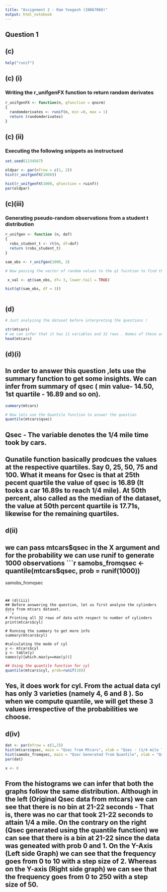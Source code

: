 ```yaml
---
title: "Assignment 2 - Ram Yoogesh (20867060)"
output: html_notebook
---
```


## Question 1 


## (c)
```r
help("runif")

```

## (c) (i)
### Writing the r_unifgenFX function to return random derivates 
```r
r_unifgenFX <- function(n, qfunction = qnorm)
{
  randomderivates <- runif(n, min =0, max = 1)
  return (randomderivates)
}
```

## (c) (ii)
### Executing the following snippets as instructued 
```r
set.seed(1234567)

oldpar <- par(mfrow = c(1, 2))
hist(r_unifgenFX(1000))

hist(r_unifgenFX(1000, qfunction = ruinf))
par(oldpar)
```
## (c)(iii)
### Generating pseudo-random observations from a student t distribution 
```r

r_unifgen <- function (n, dof)
{
  robs_student_t <- rt(n, df=dof)
  return (robs_student_t)
}
```

```r
sam_obs <- r_unifgen(1000, 3)

# Now passing the vector of random values to the qt fucntion to find the quantile values. 

 x_val <- qt(sam_obs, df= 3, lower.tail = TRUE)

hist(qt(sam_obs, df = 3))
 
``` 

## (d)
```r
# Just analyzing the dataset before interpreting the questions ! 

str(mtcars)
# we can infer that it has 11 variables and 32 rows . Names of these are mpg, cyl, disp, hp, drat, wt, qsec, vs, am, gear, card
head(mtcars)

```


## (d)(i)
## In order to answer this question ,lets use the summary function to get some insights. We can infer from summary of qsec ( min value- 14.50, 1st quartile - 16.89 and so on). 
```r
summary(mtcars)
```
```r
# Now lets use the Quantile function to answer the question 
quantile(mtcars$qsec)
```
## Qsec - The variable denotes the 1/4 mile time took by cars.
## Qunatile function basically prodcues the values at the respective quartiles. Say 0, 25, 50, 75 and 100. What it means for Qsec is that at 25th pecent quartile the value of qsec is 16.89 (It tooks a car 16.89s to reach 1/4 mile). At 50th percent, also called as the median of the dataset, the value at 50th percent quartile is 17.71s, likewise for the remaining quartiles.


## d(ii)
## we can pass mtcars$qsec in the X argument and for the probability we can use runif to generate 1000 observations
```r
samobs_fromqsec <- quantile(mtcars$qsec, prob = runif(1000))
samobs_fromqsec
```


## (d)(iii)
## Before answering the question, let us first analyse the cylinders data from mtcars dataset.
```r
# Printing all 32 rows of data with respect to number of cylinders
print(mtcars$cyl)

# Running the summary to get more info
summary(mtcars$cyl)

#calculating the mode of cyl
y <- mtcars$cyl
y <- table(y)
names(y)[which.max(y==max(y))]
```
```r
## Using the quantile function for cyl
quantile(mtcars$cyl, prob=runif(10))
```

## Yes, it does work for cyl. From the actual data cyl has only 3 varieties (namely 4, 6 and 8 ). So when we compute quantile, we will get these 3 values irrespective of the probabilities we choose. 



## d(iv)
```r
dat <- par(mfrow = c(1,2))
hist(mtcars$qsec, main = "Qsec from Mtcars", xlab = "Qsec - (1/4 mile Time)", col = 'red')
hist(samobs_fromqsec, main = "Qsec Generated from Quantile", xlab = "Qsec - (1/4 Time) - Generated", col='skyblue')
par(dat)

x <- 0 
```

## From the histograms we can infer that both the graphs follow the same distribution. Although in the left (Original Qsec data from mtcars) we can see that there is no bin at 21-22 seconds - That is, there was no car that took 21-22 seconds to attain 1/4 a mile. On the contrary on the right (Qsec generated using the quantile function) we can see that there is a bin at 21-22 since the data was geneated with prob 0 and 1. On the Y-Axis (Left side Graph) we can see that the frequency goes from 0 to 10 with a step size of 2. Whereas on the Y-axis (Right side graph) we can see that the frequency goes from 0 to 250 with a step size of 50.




